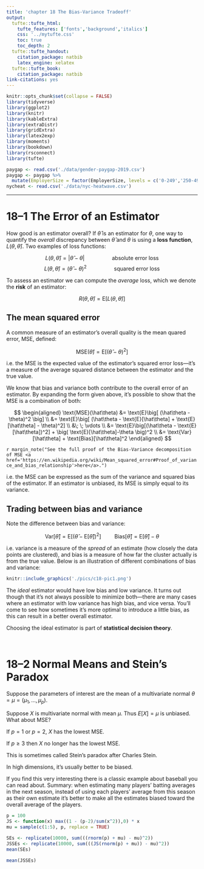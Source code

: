 ```yaml
---
title: 'chapter 18 The Bias-Variance Tradeoff'
output:
  tufte::tufte_html:
    tufte_features: ['fonts','background','italics']
    css: '../mytufte.css'
    toc: true
    toc_depth: 2
  tufte::tufte_handout:
    citation_package: natbib
    latex_engine: xelatex
  tufte::tufte_book:
    citation_package: natbib
link-citations: yes
---
```


```r
knitr::opts_chunk$set(collapse = FALSE)
library(tidyverse)
library(ggplot2)
library(knitr)
library(kableExtra)
library(extraDistr)
library(gridExtra)
library(latex2exp)
library(moments)
library(bookdown)
library(rsconnect)
library(tufte)
```

```r
paygap <- read.csv('./data/gender-paygap-2019.csv')
paygap <- paygap %>%
  mutate(EmployerSize = factor(EmployerSize, levels = c('0-249','250-499','500-999','1000-4999','5000-19999','20000+')))
nycheat <- read.csv('./data/nyc-heatwave.csv')
```

\newcommand{\E}{\text{E}}
\newcommand{\Var}{\text{Var}}
\newcommand{\SD}{\text{SD}}
\newcommand{\SE}{\text{SE}}
\newcommand{\MSE}{\text{MSE}}
\newcommand{\Cov}{\text{Cov}}
\newcommand{\Cor}{\text{Cor}}
\renewcommand{\P}{\text{P}}
\newcommand{\pd}[2]{\frac{\partial #1}{\partial #2}}
\newcommand{\sumin}{\sum_i^n}
\newcommand{\Bias}{\text{Bias}}

---

# 18--1 The Error of an Estimator 

How good is an estimator overall? If $\hat\theta$ is an estimator for $\theta$, one way to quantify the *overall* discrepancy between $\hat\theta$ and $\theta$ is using a **loss function**, $L(\theta, \hat\theta)$. Two examples of loss functions:

$$L(\theta, \hat\theta) = | \hat\theta - \theta | \hspace{2cm} \text{absolute error loss}$$
$$L(\theta, \hat\theta) = ( \hat\theta - \theta )^2 \hspace{2cm} \text{squared error loss}$$

To assess an estimator we can compute the *average* loss, which we denote the **risk** of an estimator: 

$$R(\theta,\hat\theta) = \E \big[ L(\theta,\hat\theta) \big]$$

## The mean squared error

A common measure of an estimator's overall quality is the mean quared error, MSE, defined:

$$\MSE(\hat\theta) = \E \big[ (\hat\theta - \theta)^2 \big]$$

i.e. the MSE is the expected value of the estimator's squared error loss---it's a measure of the average squared distance between the estimator and the true value.  

We know that bias and variance both contribute to the overall error of an estimator. By expanding the form given above, it's possible to show that the MSE is a combination of both:

$$
\begin{aligned}
  \MSE(\hat\theta) &= \E \big[ (\hat\theta - \theta)^2 \big] \\ 
  &= \E \big[ (\hat\theta - \E[\hat\theta] + \E[\hat\theta] - \theta)^2] \\ 
  &\; \; \vdots \\ 
  &= \E \big[(\hat\theta - \E[\hat\theta])^2] + \big( \E[\hat\theta]-\theta \big)^2 \\ 
  &= \Var[\hat\theta] + \Bias[\hat\theta]^2
\end{aligned}
$$

`r margin_note("See the full proof of the Bias-Variance decomposition of MSE <a href='https://en.wikipedia.org/wiki/Mean_squared_error#Proof_of_variance_and_bias_relationship'>here</a>.")`

i.e. the MSE can be expressed as the sum of the variance and squared bias of the estimator. If an estimator is unbiased, its MSE is simply equal to its variance.  

## Trading between bias and variance

Note the difference between bias and variance:

$$\Var[\hat\theta] = \E \big[ (\hat\theta - \E[\hat\theta])^2 \big] \hspace{1cm} \Bias[\hat\theta] = \E[\hat\theta] - \theta$$

i.e. variance is a measure of the *spread* of an estimate (how closely the data points are clustered), and bias is a measure of how far the cluster actually is from the true value. Below is an illustration of different combinations of bias and variance:  

```r
knitr::include_graphics('./pics/c18-pic1.png')
```

The *ideal* estimator would have low bias and low variance. It turns out though that it's not always possible to minimize both---there are many cases where an estimator with low variance has high bias, and vice versa. You'll come to see how sometimes it's more optimal to introduce a little bias, as this can result in a better overall estimator.   

Choosing the ideal estimator is part of **statistical decision theory**.  




\ 

# 18--2 Normal Means and Stein's Paradox

Suppose the parameters of interest are the mean of a multivariate normal $\theta = \mu = (\mu_1, ..., \mu_p)$.  

Suppose $X$ is multivariate normal with mean $\mu$. Thus $E[X] = \mu$ is unbiased. What about MSE?

If $p=1$ or $p=2$, $X$ has the lowest MSE.  

If $p \geq 3$ then $X$ no longer has the lowest MSE.  

This is sometimes called Stein’s paradox after Charles Stein.

In high dimensions, it’s usually better to be biased.  

If you find this very interesting there is a classic example about baseball you can read about. Summary: when estimating many players’ batting averages in the next season, instead of using each players’ average from this season as their own estimate it’s better to make all the estimates biased toward the overall average of the players.  

```r
p = 100
JS <- function(x) max((1 - (p-2)/sum(x^2)),0) * x
mu = sample(c(1:5), p, replace = TRUE)
```

```r
SEs <- replicate(10000, sum(((rnorm(p) + mu) - mu)^2))
JSSEs <- replicate(10000, sum(((JS(rnorm(p) + mu)) - mu)^2))
mean(SEs)
```

```r
mean(JSSEs)
```
